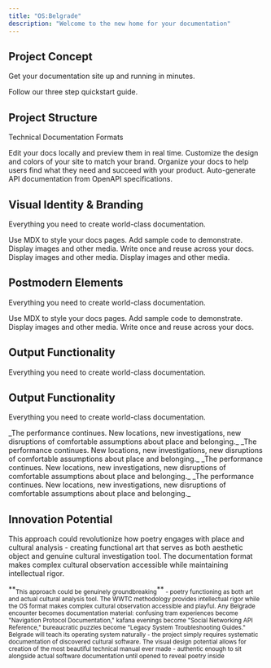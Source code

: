 ```yaml
---
title: "OS:Belgrade"
description: "Welcome to the new home for your documentation"
---
```


## Project Concept

Get your documentation site up and running in minutes.

<Card title="Start here" icon="rocket" horizontal href="/quickstart">
  Follow our three step quickstart guide.
</Card>

## Project Structure

Technical Documentation Formats

<Columns cols={2}>
  <Card title="Core Functions" icon="atom-simple" iconType="regular" href="/development">
    Edit your docs locally and preview them in real time.
  </Card>
  <Card title="User Interface" icon="palette" href="/essentials/settings">
    Customize the design and colors of your site to match your brand.
  </Card>
  <Card title="Background Processes" icon="map" href="/essentials/navigation">
    Organize your docs to help users find what they need and succeed with your product.
  </Card>
  <Card title="System Errors & Patches" icon="terminal" href="/api-reference/introduction">
    Auto-generate API documentation from OpenAPI specifications.
  </Card>
</Columns>

## Visual Identity & Branding

Everything you need to create world-class documentation.

<Columns cols={2}>
  <Card title="System Requirements" icon="pen-fancy" href="/essentials/markdown">
    Use MDX to style your docs pages.
  </Card>
  <Card title="Installation Guides" icon="code" href="/essentials/code">
    Add sample code to demonstrate.
  </Card>
  <Card title="Error Messages" icon="image" href="/essentials/images">
    Display images and other media.
  </Card>
  <Card title="Troubleshooting" icon="recycle" href="/essentials/reusable-snippets">
    Write once and reuse across your docs.
  </Card>
  <Card title="Warranty Disclaimers" icon="sparkles">
    Display images and other media.
  </Card>
  <Card title="Tecnical Support" icon="sparkles">
    Display images and other media.
  </Card>
</Columns>

## Postmodern Elements

Everything you need to create world-class documentation.

<Columns cols={2}>
  <Card title="The Unread Manual Paradox" icon="pen-fancy" href="/essentials/markdown">
    Use MDX to style your docs pages.
  </Card>
  <Card title="Installation Guides" icon="code" href="/essentials/code">
    Add sample code to demonstrate.
  </Card>
  <Card title="Field Studies" icon="image" href="/essentials/images">
    Display images and other media.
  </Card>
  <Card title="Troubleshooting" icon="recycle" href="/essentials/reusable-snippets">
    Write once and reuse across your docs.
  </Card>
</Columns>

## Output Functionality

Everything you need to create world-class documentation.

<AccordionGroup>
  <Accordion title="New Accordion" icon="sparkles">
    
  </Accordion>
  <Accordion title="New Accordion" icon="sparkles">
    
  </Accordion>
  <Accordion title="New Accordion" icon="sparkles">
    
  </Accordion>
</AccordionGroup>

## Output Functionality

Everything you need to create world-class documentation.

<Steps>
  <Step title="Primary Publication" icon="sparkles">
    _The performance continues. New locations, new investigations, new disruptions of comfortable assumptions about place and belonging._
  </Step>
  <Step title="Supplementary Materials" icon="sparkles" stepNumber={2}>
    _The performance continues. New locations, new investigations, new disruptions of comfortable assumptions about place and belonging._
  </Step>
  <Step title="WWTC Integration" icon="sparkles">
    _The performance continues. New locations, new investigations, new disruptions of comfortable assumptions about place and belonging._
  </Step>
  <Step title="Timeline Flexibility" icon="sparkles">
    _The performance continues. New locations, new investigations, new disruptions of comfortable assumptions about place and belonging._
  </Step>
</Steps>

## Innovation Potential

This approach could revolutionize how poetry engages with place and cultural analysis - creating functional art that serves as both aesthetic object and genuine cultural investigation tool. The documentation format makes complex cultural observation accessible while maintaining intellectual rigor.

<Note>
  **<sub>This approach could be genuinely groundbreaking</sub>**<sub> - poetry functioning as both art and actual cultural analysis tool. The WWTC methodology provides intellectual rigor while the OS format makes complex cultural observation accessible and playful. Any Belgrade encounter becomes documentation material: confusing tram experiences become "Navigation Protocol Documentation," kafana evenings become "Social Networking API Reference," bureaucratic puzzles become "Legacy System Troubleshooting Guides." Belgrade will teach its operating system naturally - the project simply requires systematic documentation of discovered cultural software. The visual design potential allows for creation of the most beautiful technical manual ever made - authentic enough to sit alongside actual software documentation until opened to reveal poetry inside</sub>
</Note>